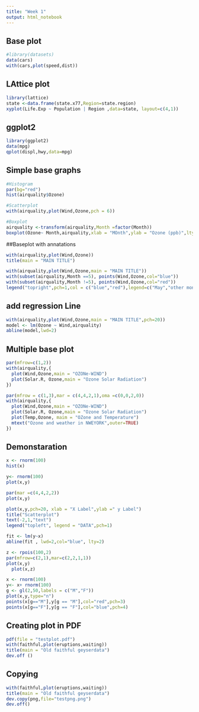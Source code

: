 ```yaml
---
title: "Week 1"
output: html_notebook
---
```

## Base plot
```r
#library(datasets)
data(cars)
with(cars,plot(speed,dist))
```

## LAttice plot
```r
library(lattice)
state <-data.frame(state.x77,Region=state.region) 
xyplot(Life.Exp ~ Population | Region ,data=state, layout=c(4,1))
```

## ggplot2
```r
library(ggplot2)
data(mpg)
qplot(displ,hwy,data=mpg)
```

## Simple base graphs 
```r
#Histogram
par(bg="red")
hist(airquality$Ozone)

#Scatterplot
with(airquality,plot(Wind,Ozone,pch = 6))

#Boxplot
airquality <-transform(airquality,Month =factor(Month))
boxplot(Ozone~ Month,airquality,xlab = "MOnth",ylab = "Ozone (ppb)",lty=3        ,lwd=1.2)
```


##Baseplot with annatations
```r
with(airquality,plot(Wind,Ozone))
title(main = "MAIN TITLE")

```
```r
with(airquality,plot(Wind,Ozone,main = "MAIN TITLE"))
with(subset(airquality,Month ==5), points(Wind,Ozone,col="blue"))
with(subset(airquality,Month !=5), points(Wind,Ozone,col="red"))
legend("topright",pch=1,col = c("blue","red"),legend=c("May","other months"))

```

## add regression Line
```r
with(airquality,plot(Wind,Ozone,main = "MAIN TITLE",pch=20))
model <- lm(Ozone ~ Wind,airquality)
abline(model,lwd=2)
```

## Multiple base plot
```r
par(mfrow=c(1,2))
with(airquality,{
  plot(Wind,Ozone,main = "OZONe-WIND")
  plot(Solar.R, Ozone,main = "Ozone Solar Radiation")
})

```

```r
par(mfrow = c(1,3),mar = c(4,4,2,1),oma =c(0,0,2,0))
with(airquality,{
  plot(Wind,Ozone,main = "OZONe-WIND")
  plot(Solar.R, Ozone,main = "Ozone Solar Radiation")
  plot(Temp,Ozone, maim = "OZone and Temperature")
  mtext("Ozone and weather in NWEYORK",outer=TRUE)
})
```


## Demonstaration
```r
x <- rnorm(100)
hist(x)

y<- rnorm(100)
plot(x,y)

par(mar =c(4,4,2,2))
plot(x,y)

```

```r
plot(x,y,pch=20, xlab = "X Label",ylab =" y Label")
title("Scatterplot")
text(-2,1,"text")
legend("topleft", legend = "DATA",pch=1)

fit <- lm(y~x)
abline(fit , lwd=2,col="blue", lty=2)
```

```r
z <- rpois(100,2)
par(mfrow=c(2,1),mar=c(2,2,1,1))
plot(x,y)
  plot(x,z)
```

```r
x <- rnorm(100)
y<- x+ rnorm(100)
g <- gl(2,50,labels = c("M","F"))
plot(x,y,type="n")
points(x[g=="M"],y[g == "M"],col="red",pch=3)
points(x[g=="F"],y[g == "F"],col="blue",pch=4)

```


## Creating plot in PDF

```r
pdf(file = "testplot.pdf")
with(faithful,plot(eruptions,waiting))
title(main = "Old faithful geyserdata")
dev.off ()
```

## Copying
```r
with(faithful,plot(eruptions,waiting))
title(main = "Old faithful geyserdata")
dev.copy(png,file="testpng.png")
dev.off()
```

